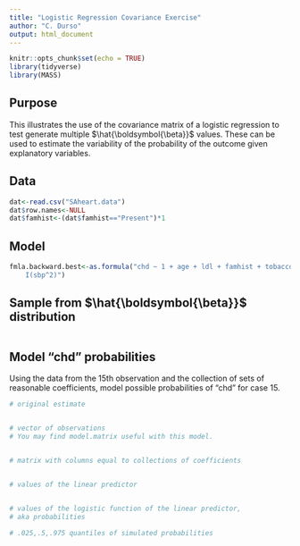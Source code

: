 ---
title: "Logistic Regression Covariance Exercise"
author: "C. Durso"
output: html_document
---

```{r setup, include=FALSE}
knitr::opts_chunk$set(echo = TRUE)
library(tidyverse)
library(MASS)
```

## Purpose

This illustrates the use of the covariance matrix of a logistic regression to test generate multiple $\hat{\boldsymbol{\beta}}$ values. These can be used to estimate the variability of the probability of the outcome given explanatory variables.

## Data

```{r}
dat<-read.csv("SAheart.data")
dat$row.names<-NULL
dat$famhist<-(dat$famhist=="Present")*1
```

## Model

```{r}
fmla.backward.best<-as.formula("chd ~ 1 + age + ldl + famhist + tobacco + I(typea^2) + I(age^2) + 
    I(sbp^2)")
```

## Sample from $\hat{\boldsymbol{\beta}}$ distribution

```{r}

```

## Model "chd" probabilities

Using the data from the 15th observation and the collection of sets of reasonable coefficients, model possible probabilities of "chd" for case 15.

```{r}
# original estimate


# vector of observations
# You may find model.matrix useful with this model.


# matrix with columns equal to collections of coefficients


# values of the linear predictor


# values of the logistic function of the linear predictor,
# aka probabilities

# .025,.5,.975 quantiles of simulated probabilities

```

